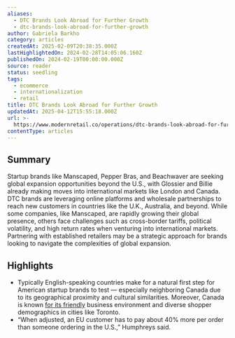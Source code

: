 ```yaml
---
aliases:
  - DTC Brands Look Abroad for Further Growth
  - dtc-brands-look-abroad-for-further-growth
author: Gabriela Barkho
category: articles
createdAt: 2025-02-09T20:38:35.000Z
lastHighlightedOn: 2024-02-28T14:05:06.160Z
publishedOn: 2024-02-19T00:00:00.000Z
source: reader
status: seedling
tags:
  - ecommerce
  - internationalization
  - retail
title: DTC Brands Look Abroad for Further Growth
updatedAt: 2025-04-12T15:55:18.000Z
url: >-
  https://www.modernretail.co/operations/dtc-brands-look-abroad-for-further-growth/?utm_source=ecommerceweekly&utm_campaign=mrdis&utm_medium=email
contentType: articles
---
```

## Summary

Startup brands like Manscaped, Pepper Bras, and Beachwaver are seeking global expansion opportunities beyond the U.S., with Glossier and Billie already making moves into international markets like London and Canada. DTC brands are leveraging online platforms and wholesale partnerships to reach new customers in countries like the U.K., Australia, and beyond. While some companies, like Manscaped, are rapidly growing their global presence, others face challenges such as cross-border tariffs, political volatility, and high return rates when venturing into international markets. Partnering with established retailers may be a strategic approach for brands looking to navigate the complexities of global expansion.

## Highlights

- Typically English-speaking countries make for a natural first step for American startup brands to test — especially neighboring Canada due to its geographical proximity and cultural similarities. Moreover, Canada is known [for its friendly](https://digiday.com/marketing/planning-international-expansion-dtc-brands-use-canada-testing-ground/) business environment and diverse shopper demographics in cities like Toronto.
- “When adjusted, an EU customer has to pay about 40% more per order than someone ordering in the U.S.,” Humphreys said.

